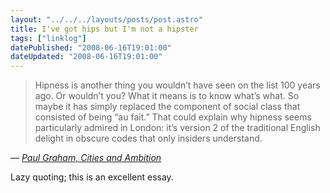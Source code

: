 ```yaml
---
layout: "../../../layouts/posts/post.astro"
title: I've got hips but I'm not a hipster
tags: ["linklog"]
datePublished: "2008-06-16T19:01:00"
dateUpdated: "2008-06-16T19:01:00"
---
```


> Hipness is another thing you wouldn&rsquo;t have seen on the list 100 years ago. Or wouldn&rsquo;t you? What it means is to know what&rsquo;s what. So maybe it has simply replaced the component of social class that consisted of being &ldquo;au fait.&rdquo; That could explain why hipness seems particularly admired in London: it&rsquo;s version 2 of the traditional English delight in obscure codes that only insiders understand.

— <cite>[Paul Graham, _Cities and Ambition_](http://www.paulgraham.com/cities.html)</cite>

Lazy quoting; this is an excellent essay.
